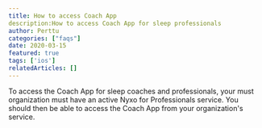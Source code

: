 ```yaml
---
title: How to access Coach App
description:How to access Coach App for sleep professionals
author: Perttu
categories: ["faqs"]
date: 2020-03-15
featured: true
tags: ['ios']
relatedArticles: []
---
```


To access the Coach App for sleep coaches and professionals, your must organization must have an active Nyxo for Professionals service. You should then be able to access the Coach App from your organization's service.